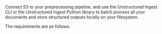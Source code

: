 Connect S3 to your preprocessing pipeline, and use the Unstructured Ingest CLI or the Unstructured Ingest Python library to batch process all your documents and store structured outputs locally on your filesystem.

The requirements are as follows. 


<SharedS3 />
<SharedS3CLIAPI />
